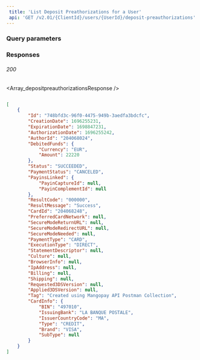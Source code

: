 ```yaml
---  
 title: 'List Deposit Preathorizations for a User'  
 api: 'GET /v2.01/{ClientId}/users/{UserId}/deposit-preauthorizations'  
---  
```


  

### Query parameters  

<ResultCode />  

<Status />  

<PaymentStatus1 />  

### Responses  

###### 200   

<Array_depositpreauthorizationsResponse />  

 <ResponseExample>  

```json 200  

[
    {
        "Id": "748bfd3c-96f0-4475-949b-3aedfa3bdcfc",
        "CreationDate": 1696255231,
        "ExpirationDate": 1698847231,
        "AuthorizationDate": 1696255242,
        "AuthorId": "204068024",
        "DebitedFunds": {
            "Currency": "EUR",
            "Amount": 22220
        },
        "Status": "SUCCEEDED",
        "PaymentStatus": "CANCELED",
        "PayinsLinked": {
            "PayinCaptureId": null,
            "PayinComplementId": null
        },
        "ResultCode": "000000",
        "ResultMessage": "Success",
        "CardId": "204068248",
        "PreferredCardNetwork": null,
        "SecureModeReturnURL": null,
        "SecureModeRedirectURL": null,
        "SecureModeNeeded": null,
        "PaymentType": "CARD",
        "ExecutionType": "DIRECT",
        "StatementDescriptor": null,
        "Culture": null,
        "BrowserInfo": null,
        "IpAddress": null,
        "Billing": null,
        "Shipping": null,
        "Requested3DSVersion": null,
        "Applied3DSVersion": null,
        "Tag": "Created using Mangopay API Postman Collection",
        "CardInfo": {
            "BIN": "497010",
            "IssuingBank": "LA BANQUE POSTALE",
            "IssuerCountryCode": "MA",
            "Type": "CREDIT",
            "Brand": "VISA",
            "SubType": null
        }
    }
]  

 ```  

 </ResponseExample>